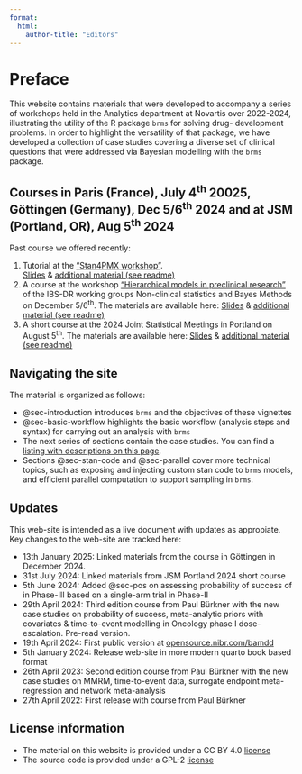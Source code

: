 ```yaml
---
format:
  html:
    author-title: "Editors"
---
```


# Preface {.unnumbered}

This website contains materials that were developed to accompany a series of 
workshops held in the Analytics department at Novartis over 2022-2024,
illustrating the utility of the R package `brms` for solving drug-
development problems. In order to highlight the versatility of that package,
we have developed a collection of case studies covering a diverse set of 
clinical questions that were addressed via Bayesian modelling with the `brms` package. 

::: {.content-visible when-profile="public"}
::: {.callout-tip}
## Courses in Paris (France), July 4<sup>th</sup> 20025, Göttingen (Germany), Dec 5/6<sup>th</sup> 2024 and at JSM (Portland, OR), Aug 5<sup>th</sup> 2024

Past course we offered recently:

1. Tutorial at the ["Stan4PMX
   workshop"](https://stan4pmx2025.sciencesconf.org).  
   [Slides](workshops/paris2025/slides/bamdd_paris2025.html) &
   [additional material (see readme)](https://github.com/Novartis/bamdd/tree/main/workshops/paris2025)
2. A course at the workshop ["Hierarchical models in preclinical research"](https://www.biometrische-gesellschaft.de/arbeitsgruppen/bayes-methodik/workshops/2024-goettingen.html) of the IBS-DR working groups Non-clinical statistics and Bayes Methods on December 5/6<sup>th</sup>. The materials are available here:
   [Slides](workshops/goettingen2024/slides/bamdd_goettingen2024.html) & [additional material (see readme)](https://github.com/Novartis/bamdd/tree/main/workshops/goettingen2024)
3. A short course at the 2024 Joint Statistical Meetings in Portland on August 5<sup>th</sup>. The materials are available here:
   [Slides](workshops/jsm2024/slides/bamdd_jsm2024.pdf) & [additional material (see readme)](https://github.com/Novartis/bamdd/tree/main/workshops/jsm2024)

:::
:::

## Navigating the site

The material is organized as follows:

- @sec-introduction introduces `brms` and the objectives of these vignettes
- @sec-basic-workflow highlights the basic workflow (analysis steps and 
syntax) for carrying out an analysis with `brms`
- The next series of sections contain the case
studies. You can find a [listing with descriptions on this page](src/02_case_studies.qmd).
- Sections @sec-stan-code and @sec-parallel cover more technical topics, such
as exposing and injecting custom stan code to `brms` models,
and efficient parallel computation to support sampling in `brms`.


## Updates

This web-site is intended as a live document with updates as
appropiate. Key changes to the web-site are tracked here:



::: {.content-visible when-profile="public"}
- 13th January 2025: Linked materials from the course in Göttingen 
  in December 2024.
- 31st July 2024: Linked materials from JSM Portland 2024 short course
- 5th June 2024: Added @sec-pos on assessing probability of success of
  in Phase-III based on a single-arm trial in Phase-II
- 29th April 2024: Third edition course from Paul Bürkner with the new
  case studies on probability of success, meta-analytic priors with
  covariates & time-to-event modelling in Oncology phase I
  dose-escalation. Pre-read version.
- 19th April 2024: First public version at [opensource.nibr.com/bamdd](http://opensource.nibr.com/bamdd)
- 5th January 2024: Release web-site in more modern quarto book
  based format
- 26th April 2023: Second edition course from Paul Bürkner with the
  new case studies on MMRM, time-to-event data, surrogate endpoint
  meta-regression and network meta-analysis
- 27th April 2022: First release with course from Paul Bürkner
:::


::: {.content-visible when-profile="public"}
## License information

- The material on this website is provided under a CC BY 4.0 [license](https://github.com/Novartis/bamdd/tree/main/docs/public/LICENSE)
- The source code is provided under a GPL-2 [license](https://github.com/Novartis/bamdd/tree/main/LICENSE)
:::


